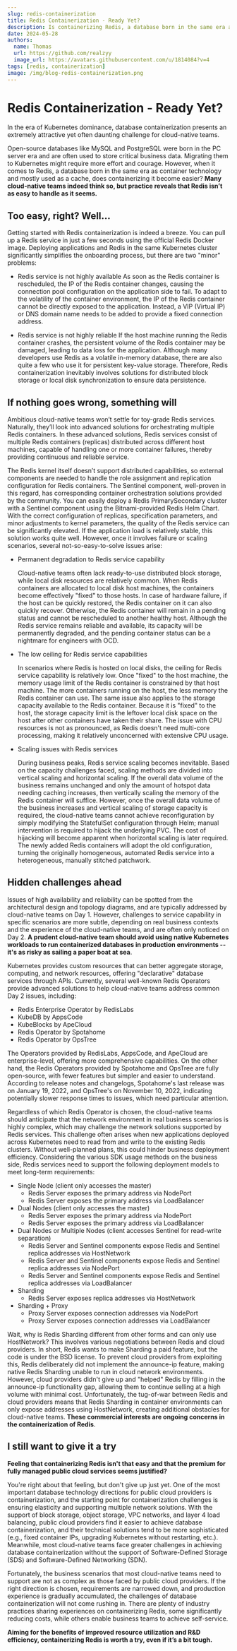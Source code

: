 ```yaml
---
slug: redis-containerization
title: Redis Containerization - Ready Yet?
description: Is containerizing Redis, a database born in the same era as container technology, ready yet?
date: 2024-05-28
authors:
  name: Thomas
  url: https://github.com/realzyy
  image_url: https://avatars.githubusercontent.com/u/1814084?v=4
tags: [redis, containerization]
image: /img/blog-redis-containerization.png
---
```


# Redis Containerization - Ready Yet?

In the era of Kubernetes dominance, database containerization presents an extremely attractive yet often daunting challenge for cloud-native teams.

Open-source databases like MySQL and PostgreSQL were born in the PC server era and are often used to store critical business data. Migrating them to Kubernetes might require more effort and courage. However, when it comes to Redis, a database born in the same era as container technology and mostly used as a cache, does containerizing it become easier? **Many cloud-native teams indeed think so, but practice reveals that Redis isn’t as easy to handle as it seems.**

## Too easy, right? Well...

Getting started with Redis containerization is indeed a breeze. You can pull up a Redis service in just a few seconds using the official Redis Docker image. Deploying applications and Redis in the same Kubernetes cluster significantly simplifies the onboarding process, but there are two "minor" problems:

- Redis service is not highly available
  As soon as the Redis container is rescheduled, the IP of the Redis container changes, causing the connection pool configuration on the application side to fail. To adapt to the volatility of the container environment, the IP of the Redis container cannot be directly exposed to the application. Instead, a VIP (Virtual IP) or DNS domain name needs to be added to provide a fixed connection address.

- Redis service is not highly reliable
  If the host machine running the Redis container crashes, the persistent volume of the Redis container may be damaged, leading to data loss for the application. Although many developers use Redis as a volatile in-memory database, there are also quite a few who use it for persistent key-value storage. Therefore, Redis containerization inevitably involves solutions for distributed block storage or local disk synchronization to ensure data persistence.

## If nothing goes wrong, something will

Ambitious cloud-native teams won’t settle for toy-grade Redis services. Naturally, they’ll look into advanced solutions for orchestrating multiple Redis containers. In these advanced solutions, Redis services consist of multiple Redis containers (replicas) distributed across different host machines, capable of handling one or more container failures, thereby providing continuous and reliable service.

The Redis kernel itself doesn’t support distributed capabilities, so external components are needed to handle the role assignment and replication configuration for Redis containers. The Sentinel component, well-proven in this regard, has corresponding container orchestration solutions provided by the community. You can easily deploy a Redis PrimarySecondary cluster with a Sentinel component using the Bitnami-provided Redis Helm Chart. With the correct configuration of replicas, specification parameters, and minor adjustments to kernel parameters, the quality of the Redis service can be significantly elevated. If the application load is relatively stable, this solution works quite well. However, once it involves failure or scaling scenarios, several not-so-easy-to-solve issues arise:

- Permanent degradation to Redis service capability

  Cloud-native teams often lack ready-to-use distributed block storage, while local disk resources are relatively common. When Redis containers are allocated to local disk host machines, the containers become effectively "fixed" to those hosts. In case of hardware failure, if the host can be quickly restored, the Redis container on it can also quickly recover. Otherwise, the Redis container will remain in a pending status and cannot be rescheduled to another healthy host. Although the Redis service remains reliable and available, its capacity will be permanently degraded, and the pending container status can be a nightmare for engineers with OCD.

- The low ceiling for Redis service capabilities

  In scenarios where Redis is hosted on local disks, the ceiling for Redis service capability is relatively low. Once "fixed" to the host machine, the memory usage limit of the Redis container is constrained by that host machine. The more containers running on the host, the less memory the Redis container can use. The same issue also applies to the storage capacity available to the Redis container. Because it is "fixed" to the host, the storage capacity limit is the leftover local disk space on the host after other containers have taken their share. The issue with CPU resources is not as pronounced, as Redis doesn't need multi-core processing, making it relatively unconcerned with extensive CPU usage.

- Scaling issues with Redis services
  
  During business peaks, Redis service scaling becomes inevitable. Based on the capacity challenges faced, scaling methods are divided into vertical scaling and horizontal scaling. If the overall data volume of the business remains unchanged and only the amount of hotspot data needing caching increases, then vertically scaling the memory of the Redis container will suffice. However, once the overall data volume of the business increases and vertical scaling of storage capacity is required, the cloud-native teams cannot achieve reconfiguration by simply modifying the StatefulSet configuration through Helm; manual intervention is required to hijack the underlying PVC. The cost of hijacking will become apparent when horizontal scaling is later required. The newly added Redis containers will adopt the old configuration, turning the originally homogeneous, automated Redis service into a heterogeneous, manually stitched patchwork.

## Hidden challenges ahead

Issues of high availability and reliability can be spotted from the architectural design and topology diagrams, and are typically addressed by cloud-native teams on Day 1. However, challenges to service capability in specific scenarios are more subtle, depending on real business contexts and the experience of the cloud-native teams, and are often only noticed on Day 2. **A prudent cloud-native team should avoid using native Kubernetes workloads to run containerized databases in production environments -- it's as risky as sailing a paper boat at sea**.

Kubernetes provides custom resources that can better aggregate storage, computing, and network resources, offering "declarative" database services through APIs. Currently, several well-known Redis Operators provide advanced solutions to help cloud-native teams address common Day 2 issues, including:

- Redis Enterprise Operator by RedisLabs
- KubeDB by AppsCode
- KubeBlocks by ApeCloud
- Redis Operator by Spotahome
- Redis Operator by OpsTree

The Operators provided by RedisLabs, AppsCode, and ApeCloud are enterprise-level, offering more comprehensive capabilities. On the other hand, the Redis Operators provided by Spotahome and OpsTree are fully open-source, with fewer features but simpler and easier to understand. According to release notes and changelogs, Spotahome's last release was on January 19, 2022, and OpsTree's on November 10, 2022, indicating potentially slower response times to issues, which need particular attention.

Regardless of which Redis Operator is chosen, the cloud-native teams should anticipate that the network environment in real business scenarios is highly complex, which may challenge the network solutions supported by Redis services. This challenge often arises when new applications deployed across Kubernetes need to read from and write to the existing Redis clusters. Without well-planned plans, this could hinder business deployment efficiency. Considering the various SDK usage methods on the business side, Redis services need to support the following deployment models to meet long-term requirements:

- Single Node (client only accesses the master)
  - Redis Server exposes the primary address via NodePort
  - Redis Server exposes the primary address via LoadBalancer
- Dual Nodes (client only accesses the master)
  - Redis Server exposes the primary address via NodePort
  - Redis Server exposes the primary address via LoadBalancer
- Dual Nodes or Multiple Nodes (client accesses Sentinel for read-write separation)
  - Redis Server and Sentinel components expose Redis and Sentinel replica addresses via HostNetwork
  - Redis Server and Sentinel components expose Redis and Sentinel replica addresses via NodePort
  - Redis Server and Sentinel components expose Redis and Sentinel replica addresses via LoadBalancer
- Sharding
  - Redis Server exposes replica addresses via HostNetwork
- Sharding + Proxy
  - Proxy Server exposes connection addresses via NodePort
  - Proxy Server exposes connection addresses via LoadBalancer

Wait, why is Redis Sharding different from other forms and can only use HostNetwork? This involves various negotiations between Redis and cloud providers. In short, Redis wants to make Sharding a paid feature, but the code is under the BSD license. To prevent cloud providers from exploiting this, Redis deliberately did not implement the announce-ip feature, making native Redis Sharding unable to run in cloud network environments. However, cloud providers didn't give up and "helped" Redis by filling in the announce-ip functionality gap, allowing them to continue selling at a high volume with minimal cost. Unfortunately, the tug-of-war between Redis and cloud providers means that Redis Sharding in container environments can only expose addresses using HostNetwork, creating additional obstacles for cloud-native teams. **These commercial interests are ongoing concerns in the containerization of Redis**.

## I still want to give it a try

**Feeling that containerizing Redis isn't that easy and that the premium for fully managed public cloud services seems justified?**

You're right about that feeling, but don't give up just yet. One of the most important database technology directions for public cloud providers is containerization, and the starting point for containerization challenges is ensuring elasticity and supporting multiple network solutions. With the support of block storage, object storage, VPC networks, and layer 4 load balancing, public cloud providers find it easier to achieve database containerization, and their technical solutions tend to be more sophisticated (e.g., fixed container IPs, upgrading Kubernetes without restarting, etc.). Meanwhile, most cloud-native teams face greater challenges in achieving database containerization without the support of Software-Defined Storage (SDS) and Software-Defined Networking (SDN).

Fortunately, the business scenarios that most cloud-native teams need to support are not as complex as those faced by public cloud providers. If the right direction is chosen, requirements are narrowed down, and production experience is gradually accumulated, the challenges of database containerization will not come rushing in. There are plenty of industry practices sharing experiences on containerizing Redis, some significantly reducing costs, while others enable business teams to achieve self-service.

**Aiming for the benefits of improved resource utilization and R&D efficiency, containerizing Redis is worth a try, even if it’s a bit tough.**
